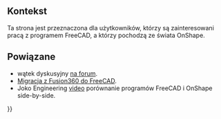 <languages/>
{{TOCright}}

<span id="Background"></span>
==Kontekst==

Ta strona jest przeznaczona dla użytkowników, którzy są zainteresowani pracą z programem FreeCAD, a którzy pochodzą ze świata OnShape.

<span id="Related"></span>
==Powiązane==

<div class="mw-translate-fuzzy">
* wątek dyskusyjny [https://forum.freecadweb.org/viewtopic.php?f=8&t=50973&p=437872#p437863 na forum].
* [[Migrating_to_FreeCAD_from_Fusion360/pl|Migracja z Fusion360 do FreeCAD]].
* Joko Engineering [https://youtu.be/oH8GOR8Jx88 video] porównanie programów FreeCAD i OnShape side-by-side.
</div>


{{Userdocnavi{{#translation:}}}}